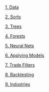 [1. Data](1-data.html)

[2. Sorts](2-sorts.html)

[3. Trees](3-trees.html)

[4. Forests](4-forests.html)

[5. Neural Nets](5-nets.html)

[6. Applying Models](6-applying.html)

[7. Trade Filters](7-trading.html)

[8. Backtesting](8-backtesting.html)

[9. Industries](9-industries.html)

